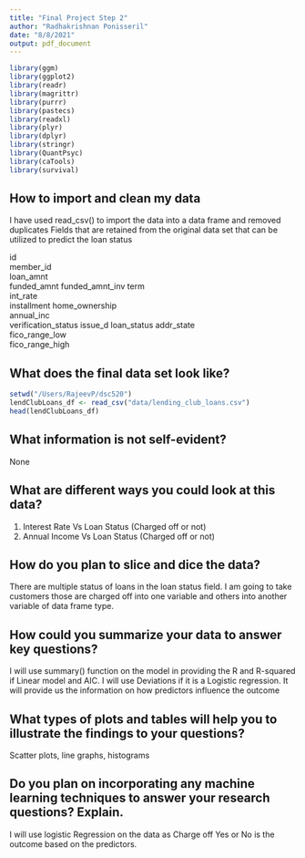 ```yaml
---
title: "Final Project Step 2"
author: "Radhakrishnan Ponisseril"
date: "8/8/2021"
output: pdf_document
---
```


```r
library(ggm)
library(ggplot2)
library(readr)
library(magrittr)
library(purrr)
library(pastecs)
library(readxl)
library(plyr)
library(dplyr)
library(stringr)
library(QuantPsyc)
library(caTools)
library(survival)
```

## How to import and clean my data

I have used read_csv() to import the data into a data frame and removed duplicates
Fields that are retained from the original data set that can be utilized to predict the loan status

id	
member_id	
loan_amnt	
funded_amnt	
funded_amnt_inv	
term	
int_rate	
installment	
home_ownership	
annual_inc	
verification_status	
issue_d	
loan_status	
addr_state	
fico_range_low	
fico_range_high

## What does the final data set look like?
```r
setwd("/Users/RajeevP/dsc520")
lendClubLoans_df <- read_csv("data/lending_club_loans.csv")
head(lendClubLoans_df)
```
## What information is not self-evident?
None

## What are different ways you could look at this data?
1. Interest Rate Vs Loan Status (Charged off or not)
2. Annual Income Vs Loan Status (Charged off or not)

## How do you plan to slice and dice the data?
There are multiple status of loans in the loan status field. I am going to take customers those are charged off into one variable and others into another variable of data frame type.

## How could you summarize your data to answer key questions?
I will use summary() function on the model in providing the R and R-squared if Linear model and AIC. I will use Deviations if it is a Logistic regression. It will provide us the information on how predictors influence the outcome

## What types of plots and tables will help you to illustrate the findings to your questions?
Scatter plots, line graphs, histograms

## Do you plan on incorporating any machine learning techniques to answer your research questions? Explain.
I will use logistic Regression on the data as Charge off Yes or No is the outcome based on the predictors.
